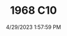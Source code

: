 ---
width: 4781
height: 3187
title: 1968 C10
description: Tachometer in a Pro Street modified 1968 Chevrolet C10 pickup.
date: 4/29/2023 1:57:59 PM
cameraMake: Sony
cameraModel: ILCE-7M3
lens: 24-70mm F2.8 DG DN | Art 019
settingsfStop: f/4
settingsISO: ISO 6400
settingsShutter: 1/60
settingsFocalLength: 70 mm
---